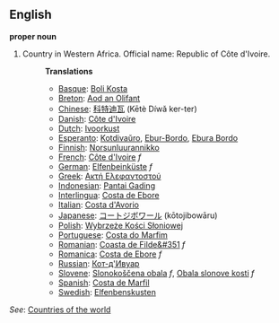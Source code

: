 ==English==

'''proper noun'''

# Country in Western Africa. Official name: Republic of Côte d'Ivoire.
#:'''Translations'''
#:*[[Basque]]: [[Boli Kosta]]
#:*[[Breton]]: [[Aod an Olifant]]
#:*[[Chinese]]: [[科特迪瓦]] (Kētè Díwǎ ker-ter)
#:*[[Danish]]: [[Côte d'Ivoire]]
#:*[[Dutch]]: [[Ivoorkust]]
#:*[[Esperanto]]: [[Kotdivaŭro]], [[Ebur-Bordo]], [[Ebura Bordo]]
#:*[[Finnish]]: [[Norsunluurannikko]]
#:*[[French]]: [[Côte d'Ivoire]] ''f''
#:*[[German]]: [[Elfenbeinküste]] ''f''
#:*[[Greek]]: [[Ακτή Ελεφαντοστού]]
#:*[[Indonesian]]: [[Pantai Gading]]
#:*[[Interlingua]]: [[Costa de Ebore]]
#:*[[Italian]]: [[Costa d'Avorio]]
#:*[[Japanese]]: [[コートジボワール]] (kōtojibowāru)
#:*[[Polish]]: [[Wybrzeże Kości Słoniowej]]
#:*[[Portuguese]]: [[Costa do Marfim]]
#:*[[Romanian]]: [[Coasta de Filde&#351]] ''f''
#:*[[Romanica]]: [[Costa de Ebore]] ''f''
#:*[[Russian]]: [[Кот-д'Ивуар]]
#:*[[Slovene]]: [[Slonokoščena obala]] ''f'', [[Obala slonove kosti]] ''f''
#:*[[Spanish]]: [[Costa de Marfil]]
#:*[[Swedish]]: [[Elfenbenskusten]]

''See'': [[Countries of the world]]